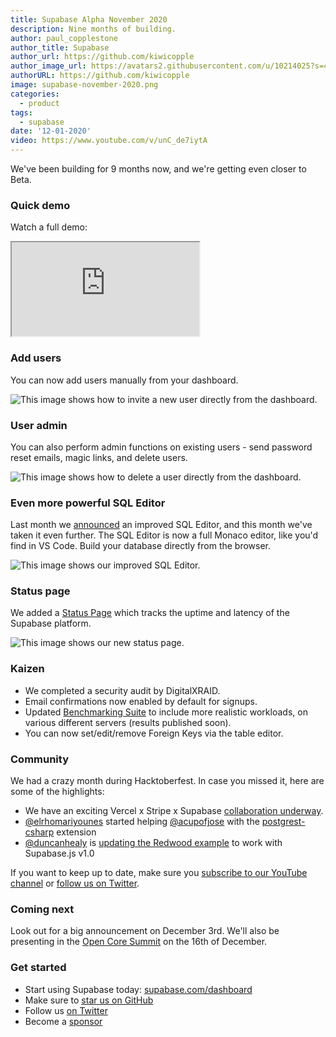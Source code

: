 ```yaml
---
title: Supabase Alpha November 2020
description: Nine months of building.
author: paul_copplestone
author_title: Supabase
author_url: https://github.com/kiwicopple
author_image_url: https://avatars2.githubusercontent.com/u/10214025?s=400&u=c6775be2ae667e2acae3ccd347fed62bb3f5b3e7&v=4
authorURL: https://github.com/kiwicopple
image: supabase-november-2020.png
categories:
  - product
tags:
  - supabase
date: '12-01-2020'
video: https://www.youtube.com/v/unC_de7iytA
---
```


We've been building for 9 months now, and we're getting even closer to Beta.

### Quick demo

Watch a full demo:

<div className="video-container">
  <iframe
    className="video-with-border w-full"
    src="https://www.youtube-nocookie.com/embed/unC_de7iytA"
    frameBorder="1"
    allow="accelerometer; autoplay; clipboard-write; encrypted-media; gyroscope; picture-in-picture"
    allowFullScreen
  ></iframe>
</div>

### Add users

You can now add users manually from your dashboard.

![This image shows how to invite a new user directly from the dashboard.](/images/blog/invite-users.gif)

### User admin

You can also perform admin functions on existing users - send password reset emails, magic links, and delete users.

![This image shows how to delete a user directly from the dashboard.](/images/blog/delete-users.gif)

### Even more powerful SQL Editor

Last month we [announced](/blog/supabase-alpha-october-2020#more-powerful-sql-editor) an improved SQL Editor, and this month we've taken it even further. The SQL Editor is now a full Monaco editor, like you'd find in VS Code. Build your database directly from the browser.

![This image shows our improved SQL Editor.](/images/blog/supabase-monaco-editor.png)

### Status page

We added a [Status Page](https://status.supabase.com/) which tracks the uptime and latency of the Supabase platform.

![This image shows our new status page.](/images/blog/status-page.png)

### Kaizen

- We completed a security audit by DigitalXRAID.
- Email confirmations now enabled by default for signups.
- Updated [Benchmarking Suite](https://github.com/supabase/benchmarks/) to include more realistic workloads, on various different servers (results published soon).
- You can now set/edit/remove Foreign Keys via the table editor.

### Community

We had a crazy month during Hacktoberfest. In case you missed it, here are some of the highlights:

- We have an exciting Vercel x Stripe x Supabase [collaboration underway](https://twitter.com/rauchg/status/1331021818681978881).
- [@elrhomariyounes](https://github.com/elrhomariyounes) started helping [@acupofjose](https://github.com/acupofjose) with the [postgrest-csharp](https://github.com/supabase/postgrest-csharp) extension
- [@duncanhealy](https://github.com/duncanhealy) is [updating the Redwood example](https://github.com/redwoodjs/redwood/pull/1474) to work with Supabase.js v1.0

If you want to keep up to date, make sure you [subscribe to our YouTube channel](https://www.youtube.com/c/supabase) or [follow us on Twitter](https://twitter.com/supabase).

### Coming next

Look out for a big announcement on December 3rd. We'll also be presenting in the [Open Core Summit](https://2020.opencoresummit.com/) on the 16th of December.

### Get started

- Start using Supabase today: [supabase.com/dashboard](https://supabase.com/dashboard/)
- Make sure to [star us on GitHub](https://github.com/supabase/supabase)
- Follow us [on Twitter](https://twitter.com/supabase)
- Become a [sponsor](https://github.com/sponsors/supabase)
